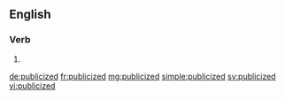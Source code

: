 ==English==

===Verb===
{{head|en}}

# {{en-past of|publicize}}

[[de:publicized]]
[[fr:publicized]]
[[mg:publicized]]
[[simple:publicized]]
[[sv:publicized]]
[[vi:publicized]]
